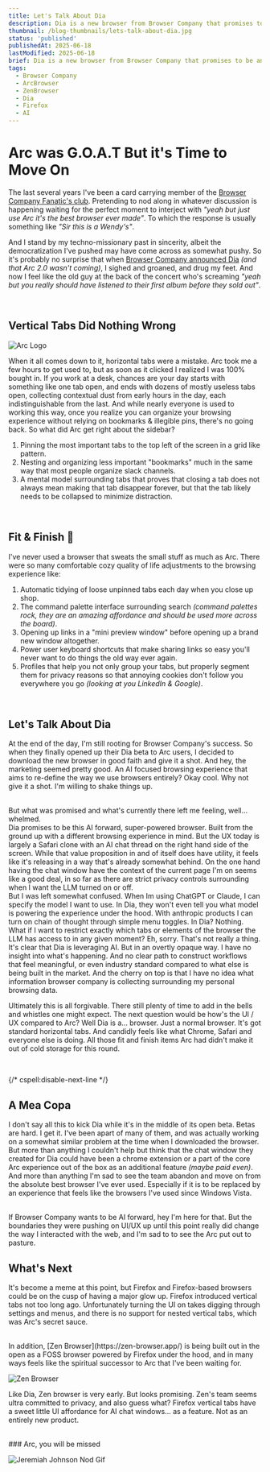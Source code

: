 ```yaml
---
title: Let's Talk About Dia
description: Dia is a new browser from Browser Company that promises to be an AI-powered browser. But is it really?
thumbnail: /blog-thumbnails/lets-talk-about-dia.jpg
status: 'published'
publishedAt: 2025-06-18
lastModified: 2025-06-18
brief: Dia is a new browser from Browser Company that promises to be an AI-powered browser. But is it really?
tags:
  - Browser Company
  - ArcBrowser
  - ZenBrowser
  - Dia
  - Firefox
  - AI
---
```


# Arc was G.O.A.T But it's Time to Move On

The last several years I've been a card carrying member of the [Browser Company Fanatic's club](https://arc.net). Pretending to nod along in whatever discussion is happening waiting for the perfect moment to interject with _"yeah but just use Arc it's the best browser ever made"_. To which the response is usually something like _"Sir this is a Wendy's"_.

And I stand by my techno-missionary past in sincerity, albeit the democratization I've pushed may have come across as somewhat pushy. So it's probably no surprise that when [Browser Company announced Dia](https://www.theverge.com/2024/12/2/24310944/dia-ai-browser-video-arc-the-browser-company) _(and that Arc 2.0 wasn't coming)_, I sighed and groaned, and drug my feet. And now I feel like the old guy at the back of the concert who's screaming _"yeah but you really should have listened to their first album before they sold out"_.

<br />

## Vertical Tabs Did Nothing Wrong

![Arc Logo](/blog-images/lets-talk-about-dia/arc-logo.webp)

When it all comes down to it, horizontal tabs were a mistake. Arc took me a few hours to get used to, but as soon as it clicked I realized I was 100% bought in. If you work at a desk, chances are your day starts with something like one tab open, and ends with dozens of mostly useless tabs open, collecting contextual dust from early hours in the day, each indistinguishable from the last. And while nearly everyone is used to working this way, once you realize you can organize your browsing experience without relying on bookmarks & illegible pins, there's no going back. So what did Arc get right about the sidebar?

1. Pinning the most important tabs to the top left of the screen in a grid like pattern.
2. Nesting and organizing less important "bookmarks" much in the same way that most people organize slack channels.
3. A mental model surrounding tabs that proves that closing a tab does not always mean making that tab disappear forever, but that the tab likely needs to be collapsed to minimize distraction.

<br />

## Fit & Finish 🤌

I've never used a browser that sweats the small stuff as much as Arc. There were so many comfortable cozy quality of life adjustments to the browsing experience like:

1. Automatic tidying of loose unpinned tabs each day when you close up shop.
2. The command palette interface surrounding search _(command palettes rock, they are an amazing affordance and should be used more across the board)_.
3. Opening up links in a "mini preview window" before opening up a brand new window altogether.
4. Power user keyboard shortcuts that make sharing links so easy you'll never want to do things the old way ever again.
5. Profiles that help you not only group your tabs, but properly segment them for privacy reasons so that annoying cookies don't follow you everywhere you go _(looking at you LinkedIn & Google)_.

<br />

## Let's Talk About Dia

At the end of the day, I'm still rooting for Browser Company's success. So when they finally opened up their Dia beta to Arc users, I decided to download the new browser in good faith and give it a shot. And hey, the marketing seemed pretty good. An AI focused browsing experience that aims to re-define the way we use browsers entirely? Okay cool. Why not give it a shot. I'm willing to shake things up.

<br />
But what was promised and what's currently there left me feeling, well... whelmed.

<br />
Dia promises to be this AI forward, super-powered browser. Built from the ground up with a different browsing experience
in mind. But the UX today is largely a Safari clone with an AI chat thread on the right hand side of the screen. While
that value proposition in and of itself does have utility, it feels like it's releasing in a way that's already somewhat
behind. On the one hand having the chat window have the context of the current page I'm on seems like a good deal, in so
far as there are strict privacy controls surrounding when I want the LLM turned on or off.

<br />
But I was left somewhat confused. When Im using ChatGPT or Claude, I can specify the model I want to use. In Dia, they
won't even tell you what model is powering the experience under the hood. With anthropic products I can turn on chain of
thought through simple menu toggles. In Dia? Nothing. What if I want to restrict exactly which tabs or elements of the
browser the LLM has access to in any given moment? Eh, sorry. That's not really a thing. It's clear that Dia is
leveraging AI. But in an overtly opaque way. I have no insight into what's happening. And no clear path to construct
workflows that feel meaningful, or even industry standard compared to what else is being built in the market. And the
cherry on top is that I have no idea what information browser company is collecting surrounding my personal browsing
data.

<br />

Ultimately this is all forgivable. There still plenty of time to add in the bells and whistles one might expect.
The next question would be how's the UI / UX compared to Arc? Well Dia is a... browser. Just a normal browser.
It's got standard horizontal tabs. And candidly feels like what Chrome, Safari and everyone else is doing.
All those fit and finish items Arc had didn't make it out of cold storage for this round.

<br />

{/* cspell:disable-next-line */}

## A Mea Copa

I don't say all this to kick Dia while it's in the middle of its open beta. Betas are hard. I get it. I've been apart of many of them, and was actually working on a somewhat similar problem at the time when I downloaded the browser. But more than anything I couldn't help but think that the chat window they created for Dia could have been a chrome extension or a part of the core Arc experience out of the box as an additional feature _(maybe paid even)_. And more than anything I'm sad to see the team abandon and move on from the absolute best browser I've ever used. Especially if it is to be replaced by an experience that feels like the browsers I've used since Windows Vista.

<br />
If Browser Company wants to be AI forward, hey I'm here for that. But the boundaries they were pushing on UI/UX up until
this point really did change the way I interacted with the web, and I'm sad to to see the Arc put out to pasture.

<br />

## What's Next

It's become a meme at this point, but Firefox and Firefox-based browsers could be on the cusp of having a major glow up. Firefox introduced vertical tabs not too long ago. Unfortunately turning the UI on takes digging through settings and menus, and there is no support for nested vertical tabs, which was Arc's secret sauce.

<br />
In addition, [Zen Browser](https://zen-browser.app/) is being built out in the open as a FOSS browser powered by Firefox
under the hood, and in many ways feels like the spiritual successor to Arc that I've been waiting for.

![Zen Browser](/blog-images/lets-talk-about-dia/zen-browser.png)

Like Dia, Zen browser is very early. But looks promising. Zen's team seems ultra committed to privacy, and also guess what? Firefox vertical tabs have a sweet little UI affordance for AI chat windows... as a feature. Not as an entirely new product.

<br />
### Arc, you will be missed

![Jeremiah Johnson Nod Gif](/blog-images/lets-talk-about-dia/jeremiah-johnson-nod.gif)
